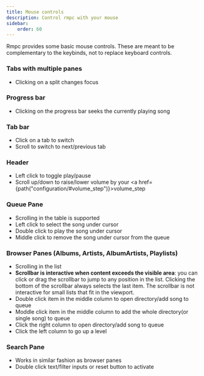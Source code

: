 ```yaml
---
title: Mouse controls
description: Control rmpc with your mouse
sidebar:
    order: 60
---
```



Rmpc provides some basic mouse controls. These are meant to be complementary to the keybinds, not to replace
keyboard controls.

### Tabs with multiple panes

-   Clicking on a split changes focus

### Progress bar

-   Clicking on the progress bar seeks the currently playing song

### Tab bar

-   Click on a tab to switch
-   Scroll to switch to next/previous tab

### Header

-   Left click to toggle play/pause
-   Scroll up/down to raise/lower volume by your <a href={path("configuration/#volume_step")}>volume_step</a>

### Queue Pane

-   Scrolling in the table is supported
-   Left click to select the song under cursor
-   Double click to play the song under cursor
-   Middle click to remove the song under cursor from the queue

### Browser Panes (Albums, Artists, AlbumArtists, Playlists)

-   Scrolling in the list
-   **Scrollbar is interactive when content exceeds the visible area**: you can click or drag the scrollbar to jump to any position in the list. Clicking the bottom of the scrollbar always selects the last item. The scrollbar is not interactive for small lists that fit in the viewport.
-   Double click item in the middle column to open directory/add song to queue
-   Moddle click item in the middle column to add the whole directory(or single song) to queue
-   Click the right column to open directory/add song to queue
-   Click the left column to go up a level

### Search Pane

-   Works in similar fashion as browser panes
-   Double click text/filter inputs or reset button to activate
